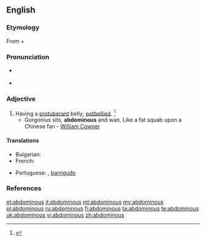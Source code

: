 ==English==

===Etymology===
From {{etyl|la|en}} {{term|abdomin-||abdomen|lang=la}} + {{term|-ous|lang=en}}

===Pronunciation===
* {{a|RP}} {{IPA|/æbˈdɒm.ə.nəs/}}
* {{a|US}} {{IPA|/æbˈdɑm.ə.nəs/}}

===Adjective===
{{en-adj}}

# Having a [[protuberant]] belly; [[potbellied]]. {{defdate|Mid 17<sup>th</sup> century.}}<ref>{{reference-book | last =| first = | authorlink =  | coauthors =  | editor =Brown, Lesley  | others =  | title = The Shorter Oxford English Dictionary | origdate =  | origyear = 1933| origmonth =  | url =  | format =  | accessdate =  | accessyear =  | accessmonth =  | edition = 5th | date =  | year =2003| month =  | publisher =Oxford University Press  | location =Oxford, UK | language =  | id =  | doi = | isbn =978-0-19-860575-7 | lccn = | ol = | pages =3| chapter =  | chapterurl =  | quote =}}</ref>
#* Gorgonius sits, '''abdominous''' and wan, Like a fat squab upon a Chinese fan - [[w:William Cowper|William Cowper]]

====Translations====
{{trans-top|pot-bellied}}
* Bulgarian: {{t|bg|шкембелия}}
* French: {{t+|fr|ventru|m}}
{{trans-mid}}
* Portuguese: {{t|pt|abdominal}}, {{qualifier|figuratively}} [[barrigudo]]
{{trans-bottom}}

===References===
<references/>

[[et:abdominous]]
[[it:abdominous]]
[[ml:abdominous]]
[[my:abdominous]]
[[pl:abdominous]]
[[ru:abdominous]]
[[fi:abdominous]]
[[ta:abdominous]]
[[te:abdominous]]
[[uk:abdominous]]
[[vi:abdominous]]
[[zh:abdominous]]